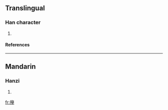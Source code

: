 ==Translingual==
===Han character===
{{Han char|rn=64|rad=手|as=17|sn=20|four=|canj=手竹金手 (QHCQ)}}
# {{defn|Han|sort=手17}}
====References====
{{Han ref|kx=0463.211|dkj=12981|dj=0812.110|hdz=31983.040|uh=6511|ud=25873}}

----
==Mandarin==
===Hanzi===
{{cmn-hanzi|pin=[[qiān]] (qian1)|wg=ch'ien<sup>1</sup>}}
# {{defn|Mandarin}}

[[fr:攑]]